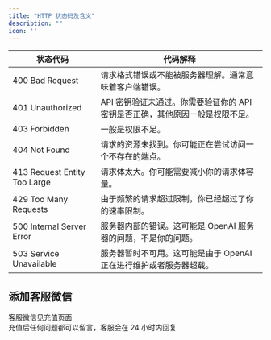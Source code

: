 ```yaml
---
title: "HTTP 状态码及含义"
description: ""
icon: ''
---
```


| 状态代码 | 代码解释 |
|----------|----------|
| 400 Bad Request | 请求格式错误或不能被服务器理解。通常意味着客户端错误。 |
| 401 Unauthorized | API 密钥验证未通过。你需要验证你的 API 密钥是否正确，其他原因一般是权限不足。 |
| 403 Forbidden | 一般是权限不足。 |
| 404 Not Found | 请求的资源未找到。你可能正在尝试访问一个不存在的端点。 |
| 413 Request Entity Too Large | 请求体太大。你可能需要减小你的请求体容量。 |
| 429 Too Many Requests | 由于频繁的请求超过限制，你已经超过了你的速率限制。 |
| 500 Internal Server Error | 服务器内部的错误。这可能是 OpenAI 服务器的问题，不是你的问题。 |
| 503 Service Unavailable | 服务器暂时不可用。这可能是由于 OpenAI 正在进行维护或者服务器超载。 |

## 添加客服微信
客服微信见充值页面  
充值后任何问题都可以留言，客服会在 24 小时内回复 